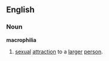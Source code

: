 ==English==
===Noun===
{{wikipedia}}
'''macrophilia'''
#[[sexual]] [[attraction]] to a [[larger]] [[person]].